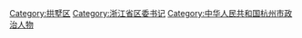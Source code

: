 [[Category:拱墅区|Category:拱墅区]]
[[Category:浙江省区委书记|Category:浙江省区委书记]]
[[Category:中华人民共和国杭州市政治人物|Category:中华人民共和国杭州市政治人物]]